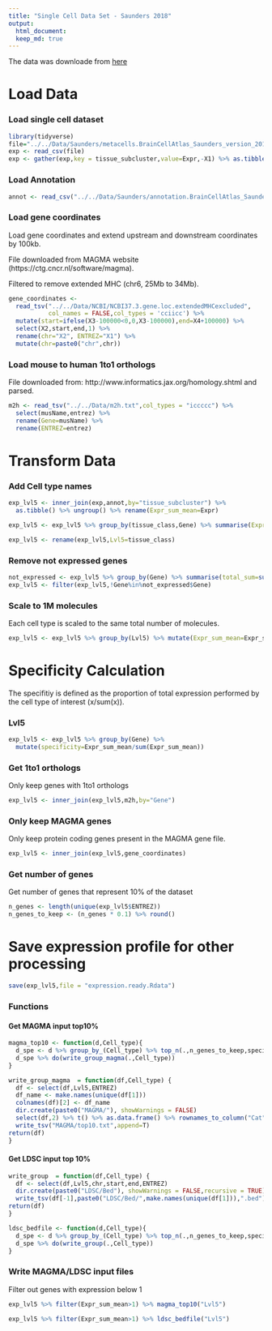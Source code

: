 ```yaml
---
title: "Single Cell Data Set - Saunders 2018"
output: 
  html_document:
  keep_md: true
---
```


The data was downloade from [here](http://dropviz.org)

# Load Data

### Load single cell dataset

```R
library(tidyverse)
file="../../Data/Saunders/metacells.BrainCellAtlas_Saunders_version_2018.04.01.csv"
exp <- read_csv(file)
exp <- gather(exp,key = tissue_subcluster,value=Expr,-X1) %>% as.tibble() %>% rename(Gene="X1")
```

### Load Annotation

```R
annot <- read_csv("../../Data/Saunders/annotation.BrainCellAtlas_Saunders_version_2018.04.01.csv") %>% mutate(Lvl5=make.names(tissue_subcluster)) %>% select(-X1) %>% mutate(tissue_class=paste0(tissue,"_",class))
```

### Load gene coordinates

Load gene coordinates and extend upstream and downstream coordinates by 100kb.

File downloaded from MAGMA website (https://ctg.cncr.nl/software/magma).

Filtered to remove extended MHC (chr6, 25Mb to 34Mb).

```r
gene_coordinates <- 
  read_tsv("../../Data/NCBI/NCBI37.3.gene.loc.extendedMHCexcluded",
           col_names = FALSE,col_types = 'cciicc') %>%
  mutate(start=ifelse(X3-100000<0,0,X3-100000),end=X4+100000) %>%
  select(X2,start,end,1) %>% 
  rename(chr="X2", ENTREZ="X1") %>% 
  mutate(chr=paste0("chr",chr))
```

### Load mouse to human 1to1 orthologs

File downloaded from: http://www.informatics.jax.org/homology.shtml and parsed.

```R
m2h <- read_tsv("../../Data/m2h.txt",col_types = "iccccc") %>% 
  select(musName,entrez) %>%
  rename(Gene=musName) %>% 
  rename(ENTREZ=entrez)
```

# Transform Data

### Add Cell type names

```R
exp_lvl5 <- inner_join(exp,annot,by="tissue_subcluster") %>% 
  as.tibble() %>% ungroup() %>% rename(Expr_sum_mean=Expr)
```

```r
exp_lvl5 <- exp_lvl5 %>% group_by(tissue_class,Gene) %>% summarise(Expr_sum_mean=mean(Expr_sum_mean)) %>% ungroup()
```

```r
exp_lvl5 <- rename(exp_lvl5,Lvl5=tissue_class)
```


### Remove not expressed genes

```R
not_expressed <- exp_lvl5 %>% group_by(Gene) %>% summarise(total_sum=sum(Expr_sum_mean)) %>% filter(total_sum==0) %>% select(Gene) %>% unique() 
exp_lvl5 <- filter(exp_lvl5,!Gene%in%not_expressed$Gene)
```

### Scale to 1M molecules

Each cell type is scaled to the same total number of molecules. 

```R
exp_lvl5 <- exp_lvl5 %>% group_by(Lvl5) %>% mutate(Expr_sum_mean=Expr_sum_mean*1e6/sum(Expr_sum_mean))
```

# Specificity Calculation

The specifitiy is defined as the proportion of total expression performed by the cell type of interest (x/sum(x)).

### Lvl5

```R
exp_lvl5 <- exp_lvl5 %>% group_by(Gene) %>% 
  mutate(specificity=Expr_sum_mean/sum(Expr_sum_mean))
```

### Get 1to1 orthologs

Only keep genes with 1to1 orthologs

```R
exp_lvl5 <- inner_join(exp_lvl5,m2h,by="Gene")
```

### Only keep MAGMA genes 

Only keep protein coding genes present in the MAGMA gene file.

```r
exp_lvl5 <- inner_join(exp_lvl5,gene_coordinates)
```

### Get number of genes

Get number of genes that represent 10% of the dataset

```r
n_genes <- length(unique(exp_lvl5$ENTREZ))
n_genes_to_keep <- (n_genes * 0.1) %>% round()
```

# Save expression profile for other processing

```r
save(exp_lvl5,file = "expression.ready.Rdata")
```


### Functions

#### Get MAGMA input top10%

```R
magma_top10 <- function(d,Cell_type){
  d_spe <- d %>% group_by_(Cell_type) %>% top_n(.,n_genes_to_keep,specificity) 
  d_spe %>% do(write_group_magma(.,Cell_type))
}
```

```R
write_group_magma  = function(df,Cell_type) {
  df <- select(df,Lvl5,ENTREZ)
  df_name <- make.names(unique(df[1]))
  colnames(df)[2] <- df_name  
  dir.create(paste0("MAGMA/"), showWarnings = FALSE)
  select(df,2) %>% t() %>% as.data.frame() %>% rownames_to_column("Cat") %>%
  write_tsv("MAGMA/top10.txt",append=T)
return(df)
}
```

#### Get LDSC input top 10%

```R
write_group  = function(df,Cell_type) {
  df <- select(df,Lvl5,chr,start,end,ENTREZ)
  dir.create(paste0("LDSC/Bed"), showWarnings = FALSE,recursive = TRUE)
  write_tsv(df[-1],paste0("LDSC/Bed/",make.names(unique(df[1])),".bed"),col_names = F)
return(df)
}
```

```R
ldsc_bedfile <- function(d,Cell_type){
  d_spe <- d %>% group_by_(Cell_type) %>% top_n(.,n_genes_to_keep,specificity) 
  d_spe %>% do(write_group(.,Cell_type))
}
```

### Write MAGMA/LDSC input files 

Filter out genes with expression below 1

```R
exp_lvl5 %>% filter(Expr_sum_mean>1) %>% magma_top10("Lvl5")
```

```R
exp_lvl5 %>% filter(Expr_sum_mean>1) %>% ldsc_bedfile("Lvl5")
```